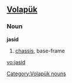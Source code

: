 ==[[Volapük]]==
{{vo-noun|jasid}}
===Noun===
'''jasid'''
#[[chassis]], base-frame
[[Category:Volapük nouns]]

[[vo:jasid]]
